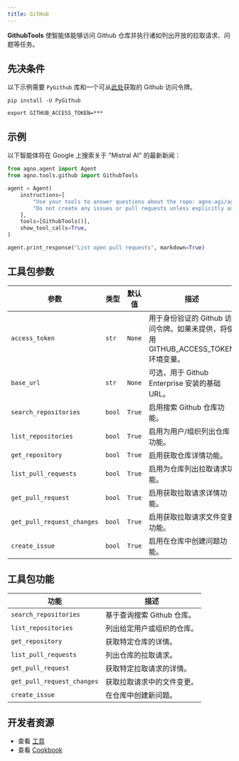 ```yaml
---
title: GitHub
---
```

**GithubTools** 使智能体能够访问 Github 仓库并执行诸如列出开放的拉取请求、问题等任务。

## 先决条件

以下示例需要 `PyGithub` 库和一个可从[此处](https://github.com/settings/tokens)获取的 Github 访问令牌。

```shell
pip install -U PyGithub
```

```shell
export GITHUB_ACCESS_TOKEN=***
```

## 示例

以下智能体将在 Google 上搜索关于 "Mistral AI" 的最新新闻：

```python cookbook/tools/github_tools.py
from agno.agent import Agent
from agno.tools.github import GithubTools

agent = Agent(
    instructions=[
        "Use your tools to answer questions about the repo: agno-agi/agno",
        "Do not create any issues or pull requests unless explicitly asked to do so",
    ],
    tools=[GithubTools()],
    show_tool_calls=True,
)

agent.print_response("List open pull requests", markdown=True)
```

## 工具包参数

| 参数                  | 类型   | 默认值 | 描述                                                                                                 |
| -------------------------- | ------ | ------- | ----------------------------------------------------------------------------------------------------------- |
| `access_token`             | `str`  | `None`  | 用于身份验证的 Github 访问令牌。如果未提供，将使用 GITHUB_ACCESS_TOKEN 环境变量。 |
| `base_url`                 | `str`  | `None`  | 可选，用于 Github Enterprise 安装的基础 URL。                                                      |
| `search_repositories`      | `bool` | `True`  | 启用搜索 Github 仓库功能。                                                                       |
| `list_repositories`        | `bool` | `True`  | 启用为用户/组织列出仓库功能。                                                        |
| `get_repository`           | `bool` | `True`  | 启用获取仓库详情功能。                                                                          |
| `list_pull_requests`       | `bool` | `True`  | 启用为仓库列出拉取请求功能。                                                              |
| `get_pull_request`         | `bool` | `True`  | 启用获取拉取请求详情功能。                                                                        |
| `get_pull_request_changes` | `bool` | `True`  | 启用获取拉取请求文件变更功能。                                                                   |
| `create_issue`             | `bool` | `True`  | 启用在仓库中创建问题功能。                                                                     |

## 工具包功能

| 功能                   | 描述                                          |
| -------------------------- | ---------------------------------------------------- |
| `search_repositories`      | 基于查询搜索 Github 仓库。       |
| `list_repositories`        | 列出给定用户或组织的仓库。 |
| `get_repository`           | 获取特定仓库的详情。            |
| `list_pull_requests`       | 列出仓库的拉取请求。                |
| `get_pull_request`         | 获取特定拉取请求的详情。          |
| `get_pull_request_changes` | 获取拉取请求中的文件变更。             |
| `create_issue`             | 在仓库中创建新问题。                 |

## 开发者资源

- 查看 [工具](https://github.com/agno-agi/agno/blob/main/libs/agno/agno/tools/github.py)
- 查看 [Cookbook](https://github.com/agno-agi/agno/blob/main/cookbook/tools/github_tools.py)